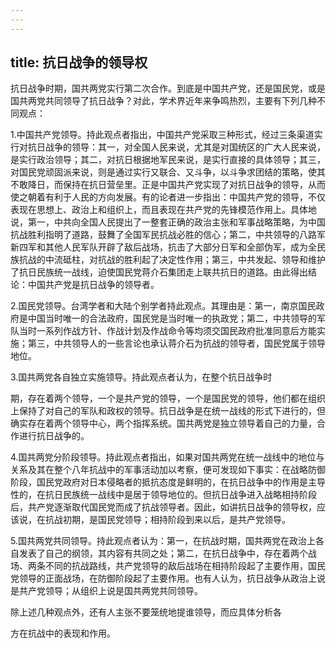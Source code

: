 ```yaml
---
---
---
```

title: 抗日战争的领导权
---



抗日战争时期，国共两党实行第二次合作。到底是中国共产党，还是国民党，或是国共两党共同领导了抗日战争？对此，学术界近年来争鸣热烈，主要有下列几种不同观点：

1.中国共产党领导。持此观点者指出，中国共产党采取三种形式，经过三条渠道实行对抗日战争的领导：其一，对全国人民来说，尤其是对国统区的广大人民来说，是实行政治领导；其二，对抗日根据地军民来说，是实行直接的具体领导；其三，对国民党顽固派来说，则是通过实行又联合、又斗争，以斗争求团结的策略，使其不敢降日，而保持在抗日营垒里。正是中国共产党实现了对抗日战争的领导，从而使之朝着有利于人民的方向发展。有的论者进一步指出：中国共产党的领导，不仅表现在思想上、政治上和组织上，而且表现在共产党的先锋模范作用上。具体地说，第一，中共向全国人民提出了一整套正确的政治主张和军事战略策略，为中国抗战胜利指明了道路，鼓舞了全国军民抗战必胜的信心；第二，中共领导的八路军新四军和其他人民军队开辟了敌后战场，抗击了大部分日军和全部伪军，成为全民族抗战的中流砥柱，对抗战的胜利起了决定性作用；第三，中共发起、领导和维护了抗日民族统一战线，迫使国民党蒋介石集团走上联共抗日的道路。由此得出结论：中国共产党是抗日战争的领导者。

2.国民党领导。台湾学者和大陆个别学者持此观点。其理由是：第一，南京国民政府是中国当时唯一的合法政府，国民党是当时唯一的执政党；第二，中共领导的军队当时一系列作战方针、作战计划及作战命令等均须交国民政府批准同意后方能实施；第三，中共领导人的一些言论也承认蒋介石为抗战的领导者，国民党属于领导地位。

3.国共两党各自独立实施领导。持此观点者认为，在整个抗日战争时

期，存在着两个领导，一个是共产党的领导，一个是国民党的领导，他们都在组织上保持了对自己的军队和政权的领导。抗日战争是在统一战线的形式下进行的，但确实存在着两个领导中心，两个指挥系统。国共两党是独立领导着自己的力量，合作进行抗日战争的。

4.国共两党分阶段领导。持此观点者指出，如果对国共两党在统一战线中的地位与关系及其在整个八年抗战中的军事活动加以考察，便可发现如下事实：在战略防御阶段，国民党政府对日本侵略者的抵抗态度是鲜明的，在抗日战争中的作用是主导性的，在抗日民族统一战线中是居于领导地位的。但抗日战争进入战略相持阶段后，共产党逐渐取代国民党而成了抗战领导者。因此，如讲抗日战争的领导权，应该说，在抗战初期，是国民党领导；相持阶段到来以后，是共产党领导。

5.国共两党共同领导。持此观点者认为：第一，在抗战时期，国共两党在政治上各自发表了自己的纲领，其内容有共同之处；第二，在抗日战争中，存在着两个战场、两条不同的抗战路线，共产党领导的敌后战场在相持阶段起了主要作用，国民党领导的正面战场，在防御阶段起了主要作用。也有人认为，抗日战争从政治上说是共产党领导；从组织上说是国共两党共同领导。

除上述几种观点外，还有人主张不要笼统地提谁领导，而应具体分析各

方在抗战中的表现和作用。